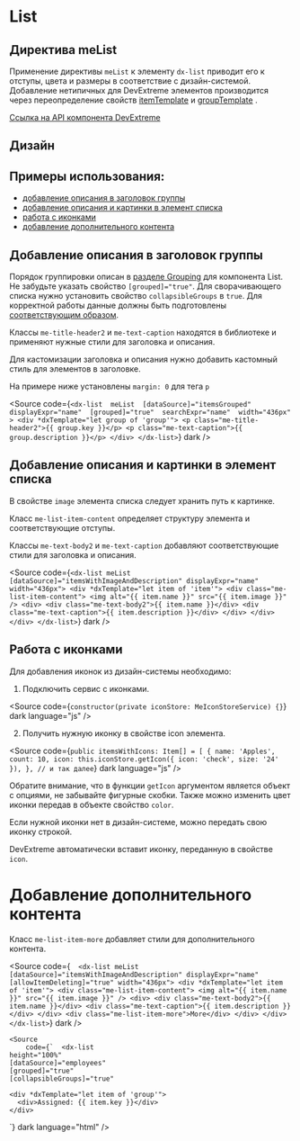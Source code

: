 
<Meta name="List Documentation" of={listStories} />

# List

## Директива meList

Применение директивы <code>meList</code> к элементу <code>dx-list</code> приводит его к отступы,
цвета и размеры в соответствие с дизайн-системой. Добавление нетипичных для DevExtreme
элементов производится через переопределение свойств [itemTemplate](https://js.devexpress.com/Angular/Documentation/ApiReference/UI_Components/dxList/Configuration/#itemTemplate)
и [groupTemplate](https://js.devexpress.com/Angular/Documentation/ApiReference/UI_Components/dxList/Configuration/#groupTemplate) .

[Ссылка на API компонента DevExtreme](https://js.devexpress.com/Angular/Documentation/ApiReference/UI_Components/dxList/)

<Canvas of={listStories.Default} />
<Controls of={listStories.Default} />
<Source of={listStories.Default} dark />

## Дизайн

<Figma
  height="50%"
  collapsable
  defaultCollapsed
  url="https://www.figma.com/design/S2KXryEyWLA9cplaicYrVn/Components?node-id=1940-52907&t=fAbw6tNSpPWClJ8H-0"
/>

## Примеры использования:

- [добавление описания в заголовок группы](#добавление-описания-в-заголовок-группы)
- [добавление описания и картинки в элемент списка](#добавление-описания-и-картинки-в-элемент-списка)
- [работа с иконками](#работа-с-иконками)
- [добавление дополнительного контента](#добавление-дополнительного-контента)

## Добавление описания в заголовок группы

Порядок группировки описан в [разделе Grouping](https://js.devexpress.com/Angular/Documentation/Guide/UI_Components/List/Grouping/In_the_Data_Source/) для компонента List.
Не забудьте указать свойство <code>[grouped]="true"</code>. Для сворачивающего списка нужно установить свойство <code>collapsibleGroups</code> в <code>true</code>.
Для корректной работы данные должны быть подготовлены [соответствующим образом](https://js.devexpress.com/Angular/Documentation/Guide/UI_Components/List/Grouping/In_the_Data_Source/).

Классы <code>me-title-header2</code> и <code>me-text-caption</code> находятся в библиотеке и применяют нужные стили для заголовка и описания.

Для кастомизации заголовка и описания нужно добавить кастомный стиль для элементов в заголовке.

На примере ниже установлены <code>margin: 0</code> для тега <code>p</code>

<Canvas of={listStories.HeaderDescription} />

<Source
  code={`<dx-list 
    meList 
    [dataSource]="itemsGrouped" 
    displayExpr="name" 
    [grouped]="true" 
    searchExpr="name" 
    width="436px" 
    >
    <div *dxTemplate="let group of 'group'">
      <p class="me-title-header2">{{ group.key }}</p>
      <p class="me-text-caption">{{ group.description }}</p>
    </div>
</dx-list>`}
  dark
/>

## Добавление описания и картинки в элемент списка

В свойстве <code>image</code> элемента списка следует хранить путь к картинке.

Класс <code>me-list-item-content</code> определяет структуру элемента и соответствующие отступы.

Классы <code>me-text-body2</code> и <code>me-text-caption</code> добавляют соответствующие стили для заголовка и описания.

<Canvas of={listStories.ListDescription} />

<Source
  code={`<dx-list meList [dataSource]="itemsWithImageAndDescription" displayExpr="name" width="436px">
    <div *dxTemplate="let item of 'item'">
      <div class="me-list-item-content">
        <img alt="{{ item.name }}" src="{{ item.image }}" />
        <div>
          <div class="me-text-body2">{{ item.name }}</div>
          <div class="me-text-caption">{{ item.description }}</div>
        </div>
      </div>
    </div>
</dx-list>`}
  dark
/>

## Работа с иконками

Для добавления иконок из дизайн-системы необходимо:

1. Подключить сервис с иконками.

<Source
  code={`constructor(private iconStore: MeIconStoreService) {}`}
  dark
  language="js"
/>

2. Получить нужную иконку в свойстве icon элемента.

<Source
  code={`public itemsWithIcons: Item[] = [
    {
      name: 'Apples',
      count: 10,
      icon: this.iconStore.getIcon({ icon: 'check', size: '24' }),
    },
  // и так далее`}
  dark
  language="js"
/>

Обратите внимание, что в функции <code>getIcon</code> аргументом является объект с опциями, не забывайте фигурные скобки.
Также можно изменить цвет иконки передав в объекте свойство <code>color</code>.

Если нужной иконки нет в дизайн-системе, можно передать свою иконку строкой.

DevExtreme автоматически вставит иконку, переданную в свойстве <code>icon</code>.

<Canvas of={listStories.IconList} />

# Добавление дополнительного контента

Класс <code>me-list-item-more</code> добавляет стили для дополнительного контента.

<Canvas of={listStories.MoreContent} />

<Source
  code={`  <dx-list meList [dataSource]="itemsWithImageAndDescription" displayExpr="name" [allowItemDeleting]="true" width="436px">
    <div *dxTemplate="let item of 'item'">
      <div class="me-list-item-content">
        <img alt="{{ item.name }}" src="{{ item.image }}" />
        <div>
          <div class="me-text-body2">{{ item.name }}</div>
          <div class="me-text-caption">{{ item.description }}</div>
        </div>
        <div class="me-list-item-more">More</div>
      </div>
    </div>
</dx-list>`}
  dark
/>

<style>
  {`
      h2 {
        border-bottom: none !important;
    }
`}
</style>

    <Source
    	code={`  <dx-list
    height="100%"
    [dataSource]="employees"
    [grouped]="true"
    [collapsibleGroups]="true"

>

    <div *dxTemplate="let item of 'group'">
      <div>Assigned: {{ item.key }}</div>
    </div>

</dx-list>`}
dark
language="html"
/>
